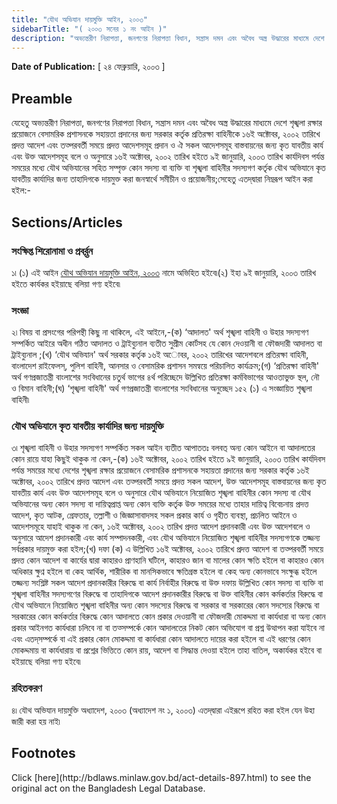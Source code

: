 ```yaml
---
title: "যৌথ অভিযান দায়মুক্তি আইন, ২০০৩"
sidebarTitle: "( ২০০৩ সনের ১ নং আইন )"
description: "অভ্যন্তরীণ নিরাপত্তা, জনগণের নিরাপত্তা বিধান, সন্ত্রাস দমন এবং অবৈধ অস্ত্র উদ্ধারের মাধ্যমে দেশে শৃঙ্খলা রক্ষার প্রয়োজনে বেসামরিক প্রশাসনকে সহায়তা প্রদানের জন্য সরকার কর্তৃক প্রতিরক্ষা বাহিনীকে ১৬ই অক্টোবর, ২০০২ তারিখে প্রদত্ত আদেশ এবং তত্পরবর্তী সময়ে প্রদত্ত আদেশসমূহ প্রদান ও ঐ সকল আদেশসমূহ বাস্তবায়নের জন্য কৃত যাবতীয় কার্য এবং উক্ত আদেশসমূহ বলে ও অনুসারে ১৬ই অক্টোবর, ২০০২ তারিখ হইতে ৯ই জানুয়ারি, ২০০৩ তারিখ কার্যদিবস পর্যন্ত সময়ের মধ্যে যৌথ অভিযানের সহিত সম্পৃক্ত কোন সদস্য বা ব্যক্তি বা শৃঙ্খলা বাহিনীর সদস্যগণ কর্তৃক যৌথ অভিযানে কৃত যাবতীয় কার্যাদির জন্য তাহাদিগকে দায়মুক্ত করিবার লক্ষ্যে প্রণীত আইন৷"
---
```


**Date of Publication:** [ ২৪ ফেব্রুয়ারি, ২০০৩ ]

## Preamble

যেহেতু অভ্যন্তরীণ নিরাপত্তা, জনগণের নিরাপত্তা বিধান, সন্ত্রাস দমন এবং অবৈধ অস্ত্র উদ্ধারের মাধ্যমে দেশে শৃঙ্খলা রক্ষার প্রয়োজনে বেসামরিক প্রশাসনকে সহায়তা প্রদানের জন্য সরকার কর্তৃক প্রতিরক্ষা বাহিনীকে ১৬ই অক্টোবর, ২০০২ তারিখে প্রদত্ত আদেশ এবং তত্পরবর্তী সময়ে প্রদত্ত আদেশসমূহ প্রদান ও ঐ সকল আদেশসমূহ বাস্তবায়নের জন্য কৃত যাবতীয় কার্য এবং উক্ত আদেশসমূহ বলে ও অনুসারে ১৬ই অক্টোবর, ২০০২ তারিখ হইতে ৯ই জানুয়ারি, ২০০৩ তারিখ কার্যদিবস পর্যন্ত সময়ের মধ্যে যৌথ অভিযানের সহিত সম্পৃক্ত কোন সদস্য বা ব্যক্তি বা শৃঙ্খলা বাহিনীর সদস্যগণ কর্তৃক যৌথ অভিযানে কৃত যাবতীয় কার্যাদির জন্য তাহাদিগকে দায়মুক্ত করা জনস্বার্থে সমীচীন ও প্রয়োজনীয়;সেহেতু এতদ্‌দ্বারা নিম্নরূপ আইন করা হইল:-

## Sections/Articles

### সংক্ষিপ্ত শিরোনামা ও প্রবর্র্তন

১৷ (১) এই আইন [যৌথ অভিযান দায়মুক্তি আইন, ২০০৩](/laws/volume-35/act-897 "যৌথ অভিযান দায়মুক্তি আইন, ২০০৩") নামে অভিহিত হইবে৷(২) ইহা ৯ই জানুয়ারি, ২০০৩ তারিখ হইতে কার্যকর হইয়াছে বলিয়া গণ্য হইবে৷

### সংজ্ঞা

২৷ বিষয় বা প্রসংগের পরিপন্থী কিছু না থাকিলে, এই আইনে,-(ক) ‘আদালত' অর্থ শৃঙ্খলা বাহিনী ও উহার সদস্যগণ সম্পর্কিত আইরে অধীন গঠিত আদালত ও ট্রাইব্যুনাল ব্যতীত সুপ্রীম কোর্টসহ যে কোন দেওয়ানী বা ফৌজদারী আদালত বা ট্রাইব্যুনাল ;(খ) ‘যৌথ অভিযান' অর্থ সরকার কর্তৃক ১৬ই অােবর, ২০০২ তারিখের আদেশবলে প্রতিরক্ষা বাহিনী, বাংলাদেশ রাইফেলস্‌, পুলিশ বাহিনী, আনসার ও বেসামরিক প্রশাসন সমন্বয়ে পরিচালিত কার্যক্রম;(গ) ‘প্রতিরক্ষা বাহিনী' অর্থ গণপ্রজাতন্ত্রী বাংলাশের সংবিধানের চতুর্থ ভাগের ৪র্থ পরিচ্ছেদে উল্লিখিত প্রতিরক্ষা কর্মবিভাগের আওতাভুক্ত স্থল, নৌ ও বিমান বাহিনী;(ঘ) ‘শৃঙ্খলা বাহিনী' অর্থ গণপ্রজাতন্ত্রী বাংলাশের সংবিধানের অনুচ্ছেদ ১৫২ (১) এ সংজ্ঞায়িত শৃঙ্খলা বাহিনী৷

### যৌথ অভিযানে কৃত যাবতীয় কার্যাদির জন্য দায়মুক্তি

৩৷ শৃঙ্খলা বাহিনী ও উহার সদস্যগণ সম্পর্কিত সকল আইন ব্যতীত আপাততঃ বলবত্ অন্য কোন আইনে বা আদালতের কোন রায়ে যাহা কিছুই থাকুক না কেন,-(ক) ১৬ই অক্টোবর, ২০০২ তারিখ হইতে ৯ই জানুয়ারি, ২০০৩ তারিখ কার্যদিবস পর্যন্ত সময়ের মধ্যে দেশের শৃঙ্খলা রক্ষার প্রয়োজনে বেসামরিক প্রশাসনকে সহায়তা প্রদানের জন্য সরকার কর্তৃক ১৬ই অক্টোবর, ২০০২ তারিখে প্রদত্ত আদেশ এবং তত্পরবর্তী সময়ে প্রদত্ত সকল আদেশ, উক্ত আদেশসমূহ বাস্তবায়নের জন্য কৃত যাবতীয় কার্য এবং উক্ত আদেশসমূহ বলে ও অনুসারে যৌথ অভিযানে নিয়োজিত শৃঙ্খলা বাহিনীর কোন সদস্য বা যৌথ অভিযানের অন্য কোন সদস্য বা দায়িত্বপ্রাপ্ত অন্য কোন ব্যক্তি কর্তৃক উক্ত সময়ের মধ্যে তাহার দায়িত্ব বিবেচনায় প্রদত্ত আদেশ, কৃত আটক, গ্রেফতার, তল্লাশী ও জিজ্ঞাসাবাদসহ সকল প্রকার কার্য ও গৃহীত ব্যবস্থা, প্রচলিত আইনে ও আদেশসমূহে যাহাই থাকুক না কেন, ১৬ই অক্টোবর, ২০০২ তারিখ প্রদত্ত আদেশ প্রদানকারী এবং উক্ত আদেশবলে ও অনুসারে আদেশ প্রদানকারী এবং কার্য সম্পাদনকারী, এবং যৌথ অভিযানে নিয়োজিত শৃঙ্খলা বাহিনীর সদস্যগণকে তজ্জন্য সর্বপ্রকার দায়মুক্ত করা হইল;(খ) দফা (ক) এ উল্লিখিত ১৬ই অক্টোবর, ২০০২ তারিখে প্রদত্ত আদেশ বা তত্পরবর্তী সময়ে প্রদত্ত কোন আদেশ বা কার্যের দ্বারা কাহারও প্রাণহানি ঘটিলে, কাহারও জান বা মালের কোন ক্ষতি হইলে বা কাহারও কোন অধিকার ক্ষুণ্ন হইলে বা কেহ আর্থিক, শারীরিক বা মানসিকভাবে ক্ষতিগ্রস্ত হইলে বা কেহ অন্য কোনভাবে সংক্ষুব্ধ হইলে তজ্জন্য সংশ্লিষ্ট সকল আদেশ প্রদানকারীর বিরুদ্ধে বা কার্য নির্বাহীর বিরুদ্ধে বা উক্ত দফায় উল্লিখিত কোন সদস্য বা ব্যক্তি বা শৃঙ্খলা বাহিনীর সদস্যগণের বিরুদ্ধে বা তাহাদিগকে আদেশ প্রদানকারীর বিরুদ্ধে বা উক্ত বাহিনীর কোন কর্মকর্তার বিরুদ্ধে বা যৌথ অভিযানে নিয়োজিত শৃঙ্খলা বাহিনীর অন্য কোন সদস্যের বিরুদ্ধে বা সরকার বা সরকারের কোন সদস্যের বিরুদ্ধে বা সরকারের কোন কর্মকর্তার বিরুদ্ধে কোন আদালতে কোন প্রকার দেওয়ানী বা ফৌজদারী মোকদ্দমা বা কার্যধারা বা অন্য কোন প্রকার আইনগত কার্যধারা চলিবে না বা তত্সম্পর্কে কোন আদালতের নিকট কোন অভিযোগ বা প্রশ্ন উত্থাপন করা যাইবে না এবং এতদ্‌সম্পর্কে বা এই প্রকার কোন মোকদ্দমা বা কার্যধারা কোন আদালতে দায়ের করা হইলে বা এই ধরণের কোন মোকদ্দমায় বা কার্যধারায় বা প্রশ্নের ভিত্তিতে কোন রায়, আদেশ বা সিদ্ধান্ত দেওয়া হইলে তাহা বাতিল, অকার্যকর হইবে বা হইয়াছে বলিয়া গণ্য হইবে৷

### রহিতকরণ

৪৷ যৌথ অভিযান দায়মুক্তি অধ্যাদেশ, ২০০৩ (অধ্যাদেশ নং ১, ২০০৩) এতদ্‌দ্বারা এইরূপে রহিত করা হইল যেন উহা জারী করা হয় নাই৷

## Footnotes

<Note>
  Click [here](http://bdlaws.minlaw.gov.bd/act-details-897.html) to see the original act on the Bangladesh Legal Database.
</Note>
